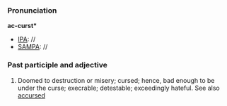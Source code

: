 ===Pronunciation===
'''ac-curst*'''
*[[IPA]]: //
*[[SAMPA]]: //
===Past participle and adjective===
#Doomed to destruction or misery; cursed; hence, bad enough to be under the curse; execrable; detestable; exceedingly hateful. See also [[accursed]]